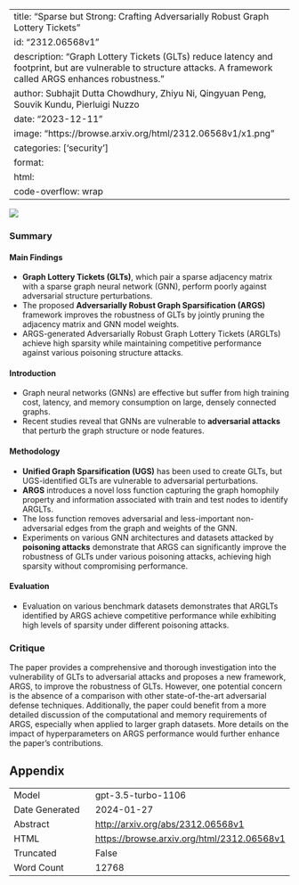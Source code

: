 
---
title: "Sparse but Strong: Crafting Adversarially Robust Graph Lottery Tickets"
id: "2312.06568v1"
description: "Graph Lottery Tickets (GLTs) reduce latency and footprint, but are vulnerable to structure attacks. A framework called ARGS enhances robustness."
author: Subhajit Dutta Chowdhury, Zhiyu Ni, Qingyuan Peng, Souvik Kundu, Pierluigi Nuzzo
date: "2023-12-11"
image: "https://browse.arxiv.org/html/2312.06568v1/x1.png"
categories: ['security']
format:
  html:
    code-overflow: wrap
---

![](https://browse.arxiv.org/html/2312.06568v1/x1.png)

### Summary

#### Main Findings
- **Graph Lottery Tickets (GLTs)**, which pair a sparse adjacency matrix with a sparse graph neural network (GNN), perform poorly against adversarial structure perturbations.
- The proposed **Adversarially Robust Graph Sparsification (ARGS)** framework improves the robustness of GLTs by jointly pruning the adjacency matrix and GNN model weights.
- ARGS-generated Adversarially Robust Graph Lottery Tickets (ARGLTs) achieve high sparsity while maintaining competitive performance against various poisoning structure attacks.

#### Introduction
- Graph neural networks (GNNs) are effective but suffer from high training cost, latency, and memory consumption on large, densely connected graphs.
- Recent studies reveal that GNNs are vulnerable to **adversarial attacks** that perturb the graph structure or node features.

#### Methodology
- **Unified Graph Sparsification (UGS)** has been used to create GLTs, but UGS-identified GLTs are vulnerable to adversarial perturbations. 
- **ARGS** introduces a novel loss function capturing the graph homophily property and information associated with train and test nodes to identify ARGLTs. 
- The loss function removes adversarial and less-important non-adversarial edges from the graph and weights of the GNN.
- Experiments on various GNN architectures and datasets attacked by **poisoning attacks** demonstrate that ARGS can significantly improve the robustness of GLTs under various poisoning attacks, achieving high sparsity without compromising performance.

#### Evaluation
- Evaluation on various benchmark datasets demonstrates that ARGLTs identified by ARGS achieve competitive performance while exhibiting high levels of sparsity under different poisoning attacks.

### Critique
The paper provides a comprehensive and thorough investigation into the vulnerability of GLTs to adversarial attacks and proposes a new framework, ARGS, to improve the robustness of GLTs. However, one potential concern is the absence of a comparison with other state-of-the-art adversarial defense techniques. Additionally, the paper could benefit from a more detailed discussion of the computational and memory requirements of ARGS, especially when applied to larger graph datasets. More details on the impact of hyperparameters on ARGS performance would further enhance the paper's contributions.

## Appendix

|          |          |
|----------|----------|
| Model     | gpt-3.5-turbo-1106       |
| Date Generated     | 2024-01-27       |
| Abstract | [http://arxiv.org/abs/2312.06568v1](http://arxiv.org/abs/2312.06568v1)        |
| HTML     | [https://browse.arxiv.org/html/2312.06568v1](https://browse.arxiv.org/html/2312.06568v1)       |
| Truncated       | False       |
| Word Count       | 12768       |